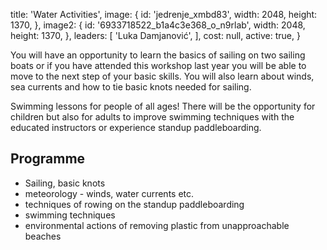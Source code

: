 
  title: 'Water Activities',
  image: {
    id: 'jedrenje_xmbd83',
    width: 2048,
    height: 1370,
  },
  image2: {
    id: '6933718522_b1a4c3e368_o_n9rlab',
    width: 2048,
    height: 1370,
  },
  leaders: [
    'Luka Damjanović',
  ],
  cost: null,
  active: true,
}

You will have an opportunity to learn the basics of sailing on two sailing boats or if
you have attended this workshop last year you will be able to move to the next step of your basic
skills. You will also learn about winds, sea currents and how to tie basic knots needed for sailing.

Swimming lessons for people of all ages! There will be the opportunity for children but also for
adults to improve swimming techniques with the educated instructors or experience standup
paddleboarding.

## Programme

  - Sailing, basic knots
  - meteorology - winds, water currents etc.
  - techniques of rowing on the standup paddleboarding
  - swimming techniques
  - environmental actions of removing plastic from unapproachable beaches

